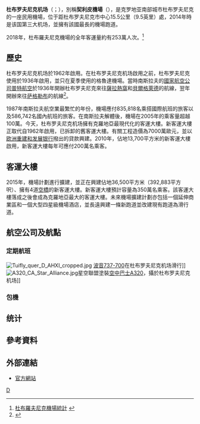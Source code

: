 {{Infobox airport
| name = 杜布羅夫尼克機場
| nativename = {{lang|hr|Zračna luka Dubrovnik}}
| image = Pista Čilipi.JPG
| image-width = 270px
| IATA = DBV
| ICAO = LDDU
| type = 民用
| city-served = {{flagicon image|Flag of Croatia.svg}}克罗地亚杜布罗夫尼克
| hub = [[克罗地亚航空|克罗地亚航空]]
| website = [https://www.airport-dubrovnik.hr/ airport-dubrovnik.hr]
}}
'''杜布罗夫尼克机场'''（{{lang-hr|'''Zračna luka Dubrovnik'''}}；{{airport codes|DBV|LDDU}}），別稱'''契利皮機場'''（{{lang|hr|'''Zračna luka Čilipi'''}}），是克罗地亚南部城市杜布罗夫尼克的一座民用機場，位于距杜布罗夫尼克市中心15.5公里（9.5英里）處，2014年時是该国第三大机场，並擁有該國最長的機場跑道。

2018年，杜布羅夫尼克機場的全年客運量約有253萬人次。<ref>[https://www.airport-dubrovnik.hr/index.php/en/about-us/statistics/ 杜布羅夫尼克機場統計] {{Wayback|url=https://www.airport-dubrovnik.hr/index.php/en/about-us/statistics/ |date=20200529232337 }}{{en icon}}</ref>

==歷史==
杜布罗夫尼克机场於1962年啟用。在杜布罗夫尼克机场啟用之前，杜布罗夫尼克使用於1936年啟用，並只在夏季使用的格魯達機場。當時南斯拉夫的[[國家航空公司|國家航空公司]][[普特航空|普特航空]]於1936年開辦杜布罗夫尼克來往[[薩拉熱窩|薩拉熱窩]]和[[貝爾格萊德|貝爾格萊德]]的航線，翌年開辦來往[[萨格勒布|萨格勒布]]的航線<ref>{{cite web|url=http://www.europeanairlines.no/drustvo-za-vazdusni-saobracaj-a-d-aeroput-1927-1948/|title=Drustvo za Vazdusni Saobracaj A D – Aeroput (1927-1948)|publisher=europeanairlines.no|access-date=2015-09-02|archive-date=2017-06-05|archive-url=https://web.archive.org/web/20170605194357/http://www.europeanairlines.no/drustvo-za-vazdusni-saobracaj-a-d-aeroput-1927-1948/|dead-url=no}}</ref>。

1987年南斯拉夫航空業最繁忙的年份，機場應付835,818名乘搭國際航班的旅客以及586,742名國內航班的旅客。在南斯拉夫解體後，機場在2005年的乘客量超越100萬。今天，杜布罗夫尼克机场擁有克羅地亞最現代化的客運大樓。新客運大樓正取代自1962年啟用，已拆卸的舊客運大樓。有關工程造價為7000萬歐元，並以[[欧洲重建和发展银行|欧洲重建和发展银行]]撥出的貸款興建。2010年，佔地13,700平方米的新客運大樓啟用，新客運大樓每年可應付200萬名乘客。

==客運大樓==
2015年，機場計劃進行擴建，並正在興建佔地36,500平方米（392,883平方呎）、擁有4道[[空橋|空橋]]的新客運大樓。新客運大樓預計容量為350萬名乘客。該客運大樓落成之後會成為克羅地亞最大的客運大樓。未來機場擴建計劃亦包括一個延伸商業區和一個大型四星級機場酒店，並長遠興建一條新跑道並改建現有跑道為滑行道。
==航空公司及航點==
===定期航班===
[[File:Tuifly_quer_D_AHXI_cropped.jpg|thumb]] [[波音737-700|波音737-700]]在杜布罗夫尼克机场滑行]]
[[File:A320_CA_Star_Alliance.jpg|thumb]]星空聯盟塗裝[[空中巴士A320|空中巴士A320]]，攝於杜布罗夫尼克机场]]
{{Airport-dest-list
|[[愛琴海航空|愛琴海航空]] <br>由[[奧林匹克航空|奧林匹克航空]]營運 |季節性： [[雅典國際機場|雅典]] <ref>{{cite web|url=http://airlineroute.net/2014/10/20/a3-s15update4/|title=Update as of 20OCT14: Aegean Airlines Planned New Routes in S15|publisher=UBM Live|date=2014-10-20|accessdate=2015-09-03|archive-date=2016-03-04|archive-url=https://web.archive.org/web/20160304105635/http://airlineroute.net/2014/10/20/a3-s15update4/|dead-url=no}}</ref>
|[[愛爾蘭航空|愛爾蘭航空]]|季節性： [[都柏林機場|都柏林]]
|[[塞爾維亞航空|塞爾維亞航空]]|季節性： [[貝爾格勒尼古拉·特斯拉機場|貝爾格萊德]]
|[[波羅的海航空|波羅的海航空]]|季節性： [[里加國際機場|里加]] <ref>{{cite web|url=http://airlineroute.net/2014/12/03/bt-dbvrho-s15/|title=airBaltic Adds Dubrovnik / Rhodes Service in S15|publisher=UBM Live|date=2014-12-03|accessdate=2015-09-03|archive-date=2015-06-30|archive-url=https://web.archive.org/web/20150630024429/http://airlineroute.net/2014/12/03/bt-dbvrho-s15/|dead-url=no}}</ref>
|[[意大利航空|意大利航空]]|季節性： [[連尼治機場|米蘭-連尼治]]
|[[奧地利航空|奧地利航空]] | 季節性： [[維也納國際機場|維也納]]
|[[英國航空|英國航空]]| [[格域機場|倫敦-格域]]
|[[布魯塞爾航空|布魯塞爾航空]]| 季節性： [[布魯塞爾國際機場|布魯塞爾]]
|[[克羅地亞航空|克羅地亞航空]]| [[羅馬-菲烏米奇諾機場|羅馬-菲烏米奇諾]]、[[薩格勒布機場|薩格勒布]] <br> 季節性： [[史基浦機場|阿姆斯特丹]]、[[雅典國際機場|雅典]]、[[柏林-泰格爾奧托·利林塔爾機場|柏林-泰格爾]]、[[杜塞爾多夫機場|杜塞爾多夫]]、[[法蘭克福機場|法蘭克福]]、[[尼斯藍色海岸機場|尼斯]]、[[斯普利特機場|斯普利特]]、[[奧西耶克機場|奧西耶克]]、[[夏爾·戴高樂機場|巴黎-戴高樂]]、[[本-古里安國際機場|特拉維夫-本-古里安]]、[[威尼斯-泰塞拉机场|威尼斯-馬可·波羅]]、[[維也納國際機場|維也納]]、[[蘇黎世機場|蘇黎世]]
|[[易捷航空|易捷航空]]|季節性： [[史基浦機場|阿姆斯特丹]]<ref>{{cite web|url=http://mediacentre.easyjet.com/stories/8767|title=easyJet announces six new routes from Amsterdam and strengthens its links between The Netherlands and the UK|publisher=EasyJet|date=2014-10-14|access-date=2015-09-04|archive-date=2020-11-29|archive-url=https://web.archive.org/web/20201129185100/https://mediacentre.easyjet.com/stories/8767|dead-url=no}}</ref>、[[柏林-舍訥費爾德機場|柏林-舍訥費爾德]]、[[愛丁堡機場|愛丁堡]]、[[格域機場|倫敦-格域]]、[[倫敦史坦斯特機場|倫敦-史坦斯特]]、[[里昂聖埃克絮佩里機場|里昂]]、[[馬爾彭薩機場|米蘭-馬爾彭薩]]、[[奧利機場|巴黎-奧利]]、[[羅馬-菲烏米奇諾機場|羅馬-菲烏米奇諾]]（2015年9月20日停航）<ref>{{cite web|url=http://forum.airliners.de/topic/33610-aktuelle-streckeneinstellungen-reduktionen/?p=721122|title=Aktuelle Streckeneinstellungen/-reduktionen|date=2015-08-22|accessdate=2015-09-03}}</ref>
|[[瑞士易捷航空|瑞士易捷航空]]|季節性： [[日內瓦國際機場|日內瓦]]
|{{link-en|恩特航空|Enter Air}}|季節性： [[卡托維治國際機場|卡托維治]] <ref>{{cite web|url=http://enterair.pl/|title=Enter Air|publisher=Enter Air|year=2011|accessdate=2015-09-03|archive-date=2021-03-09|archive-url=https://web.archive.org/web/20210309152419/https://www.enterair.pl/|dead-url=no}}</ref>
|[[歐洲郵政航空|歐洲郵政航空]]|季節性： [[尼斯機場|尼斯]]、[[夏爾·戴高樂機場|巴黎-戴高樂]]
|[[芬蘭航空|芬蘭航空]]|季節性： [[赫爾辛基-萬塔機場|赫爾辛基]]
|[[弗萊比航空|弗萊比航空]]|季節性： [[伯明翰機場|伯明翰]]
|[[德國之翼航空|德國之翼航空]]|季節性： [[柏林-泰格爾奧托·利林塔爾機場|柏林-泰格爾]]、[[科隆/波恩機場|科隆／波恩]]、[[漢諾威-朗根哈根機場|漢諾威]]、[[漢堡機場|漢堡]]、[[斯圖加特機場|斯圖加特]]
|[[德國之翼航空|德國之翼航空]] <br>{{nowrap|由[[歐洲之翼航空|歐洲之翼航空]]營運}} | 季節性： [[杜塞爾多夫機場|杜塞爾多夫]]
|[[西班牙國家航空|西班牙國家航空]]|季節性： [[馬德里-巴拉哈斯機場|馬德里]]
|[[以斯雷航空|以斯雷航空]]|季節性： [[本-古里安國際機場|特拉維夫-本-古里安]]
|[[途易比利時航空|途易比利時航空]]|季節性： [[布魯塞爾機場|布魯塞爾]]
|[[捷特二航空|捷特二航空]]|季節性： [[貝爾法斯特國際機場|貝爾法斯特-國際]]、[[東密德蘭機場|東密德蘭]]、[[愛丁堡機場|愛丁堡]]、[[利兹布拉德福德國際機場|利兹／布拉德福德]]、[[曼徹斯特機場|曼徹斯特]]、[[紐卡素機場|泰恩河畔紐卡素]]
|[[漢莎航空|漢莎航空]]|季節性： [[法蘭克福機場|法蘭克福]]、[[慕尼黑機場|慕尼黑]]
|[[漢莎區域航空|漢莎區域航空]]<br>{{nowrap|由[[漢莎城市航空|漢莎城市航空]]營運}}|季節性： [[法蘭克福機場|法蘭克福]]、[[慕尼黑機場|慕尼黑]]
|[[盧森堡航空|盧森堡航空]]|季節性： [[盧森堡-芬德爾國際機場|盧森堡]]
|[[挪威航空|挪威航空]]| 季節性： [[巴塞羅那機場|巴塞羅那]]、[[卑爾根機場|卑爾根]]、[[哥本哈根機場|哥本哈根]]、[[赫爾辛基機場|赫爾辛基]]、[[格域機場|倫敦-格域]]、[[馬德里-巴拉哈斯機場|馬德里]]、[[奥斯陆加勒穆恩机场|奧斯陸-加勒穆恩]]、[[桑德爾福德機場_(托爾普)|桑德爾福德]]、[[斯塔萬格索拉機場|斯塔萬格]]、[[斯德哥爾摩阿蘭達機場|斯德哥爾摩-阿蘭達]]、[[特隆赫姆韋爾內斯機場|特隆赫姆]]
|[[西伯利亚航空|西伯利亚航空]]|季節性： [[多莫傑多沃國際機場|莫斯科-多莫傑多沃]]
|[[北歐航空|北歐航空]] |季節性： [[卑爾根機場|卑爾根]]、[[哥本哈根機場|哥本哈根]]、[[奥斯陆加勒穆恩机场|奧斯陸-加勒穆恩]]、[[斯德哥爾摩阿蘭達機場|斯德哥爾摩-阿蘭達]]
|[[智能翼航空|智能翼航空]] <br>{{nowrap|由[[旅遊服務航空|旅遊服務航空]]營運}}<ref>{{cite web|url=http://www.smartwings.com/en/about-smartwings/contact/|title=SmartWings Contact|publisher=smartwings.com|access-date=2015-09-04|archive-date=2015-01-20|archive-url=https://web.archive.org/web/20150120045906/http://www.smartwings.com/en/about-smartwings/contact/|dead-url=no}}</ref>|季節性： [[布拉格瓦茨拉夫·哈維爾國際機場|布拉格]]
|[[德國太陽捷運航空|德國太陽捷運航空]]|季節性： [[萊比錫/哈雷機場|萊比錫／哈雷]]
|{{nowrap|[[比利時托馬斯庫克航空|比利時托馬斯庫克航空]]}}| 季節性： [[布魯塞爾機場|布魯塞爾]]、[[里尔机場|里尔]]
|[[湯姆森航空|湯姆森航空]]|季節性： [[伯明翰機場|伯明翰]]、[[布里斯托機場|布里斯托]]、[[格域機場|倫敦-格域]]、[[格拉斯哥機場|格拉斯哥]]、[[曼徹斯特機場|曼徹斯特]]、[[紐卡素機場|泰恩河畔紐卡素]]
|[[貿易航空|貿易航空]] <br>{{nowrap|由[[布達佩斯航空服務|布達佩斯航空服務]]營運}}| 季節性： [[里耶卡機場|里耶卡]]、[[斯普利特機場|斯普利特]]
|[[烏克蘭國際航空|烏克蘭國際航空]]|季節性： [[鮑里斯波爾國際機場|基輔-鮑里斯波爾]]
|[[沃洛特阿航空|沃洛特阿航空]]|季節性： [[波爾多機場|波爾多]]
|[[伏林航空|伏林航空]]|季節性： [[巴塞羅那機場|巴塞羅那]]、[[羅馬-菲烏米奇諾機場|羅馬-菲烏米奇諾]] 
}}

===包機===
{{Airport-dest-list
|[[亞德里亞航空|亞德里亞航空]]|季節性包機： [[盧布爾雅那約熱·普奇尼克機場|盧布爾雅那]]
<!-- -->
|[[蓝鹰航空|蓝鹰航空]]|季節性包機： [[夏爾·戴高樂機場|巴黎-戴高樂]]
<!-- -->
|[[承包商航空|承包商航空]]|季節性包機： [[都柏林機場|都柏林]]、[[香農機場|香農]]<ref>{{cite web|url=http://www.shannonairport.ie/gns/Passengers/flights/where-when-which-airline/summer_flights_by_day.aspx|title=Summer Flights by day|publisher=Shannon Airport|accessdate=2015-09-04|archive-date=2018-08-24|archive-url=https://web.archive.org/web/20180824034117/https://www.shannonairport.ie/gns/passengers/flights/where-when-which-airline/summer_flights_by_day.aspx|dead-url=no}}</ref>
<!-- -->
|[[歐洲航空|歐洲航空]]|季節性包機： [[薩拉戈薩機場|薩拉戈薩]]
<!-- -->
|[[馬耳他航空|馬耳他航空]]|季節性包機： [[馬耳他國際機場|馬耳他]]
<!-- -->
|[[地中海航空|地中海航空]]|季節性包機： [[里斯本機場|里斯本]]、[[里昂聖埃克絮佩里機場|里昂]]、[[南特大西洋機場|南特]]、[[馬德里-巴拉哈斯機場|馬德里]]、[[夏爾·戴高樂機場|巴黎-戴高樂]]
<!-- -->
|[[亞特拉斯捷運航空|亞特拉斯捷運航空]]|季節性包機： [[阿塔蒂爾克國際機場|伊斯坦堡-阿塔蒂爾克]]
<!-- -->
|[[克羅地亞航空|克羅地亞航空]]|季節性包機： [[科克機場|科克]]、[[都柏林機場|都柏林]]<ref>{{cite web|url=http://www.concordetravel.ie/flightonly/dublin-dubrovnik/|title=Dublin-Dubrovnik|publisher=Concorde Travel|accessdate=2015-09-04|archive-date=2020-08-13|archive-url=https://web.archive.org/web/20200813003334/https://www.concordetravel.ie/flightonly/dublin-dubrovnik/|dead-url=no}}</ref>、[[哈爾斯塔/納爾維克埃文埃斯機場|哈爾斯塔／納爾維克]]、[[奇瑙克機場|奇瑙克]]、[[香農機場|香農]]、[[謝萊夫特奧機場|謝萊夫特奧]]
<!-- -->
|[[進入航空|進入航空]]|季節性包機： [[比得哥什伊格納奇·揚·帕德雷夫斯基機場|比得哥什]]、[[格但斯克萊赫·華里沙機場|格但斯克]]、[[波茲南-瓦維察機場|波茲南]]、[[華沙蕭邦機場|華沙-蕭邦]]、[[弗羅茨瓦夫-科佩爾尼卡機場|弗罗茨瓦夫]]
<!-- -->
|[[歐洲郵政航空|歐洲郵政航空]]|季節性包機： [[波爾多機場|波爾多]]、[[里尔机場|里尔]]、[[马赛普罗旺斯机场|马赛]]
<!-- -->
|[[日耳曼尼亞航空|日耳曼尼亞航空]]|季節性包機： [[里昂聖埃克絮佩里機場|里昂]]、[[图卢兹-布拉尼亚克机场|图卢兹]]
<!-- -->
|西班牙國家航空 <br>{{nowrap|由[[諾斯特姆航空|諾斯特姆航空]]營運}} |季節性包機： [[華倫西亞機場|華倫西亞]]
<!-- -->
|[[捷時航空|捷時航空]]|季節性包機： [[哥本哈根機場|哥本哈根]]、[[哥德堡-蘭德維特機場|哥德堡-蘭德維特]]
<!-- -->
|[[中東航空|中東航空]]|季節性包機： [[贝鲁特-拉菲克·哈里里国际机场|貝魯特]]
<!-- -->
|[[普里梅爾阿航空|普里梅爾阿航空]]|季節性包機： [[馬爾默機場|马尔默]]、[[斯德哥爾摩-阿蘭達機場|斯德哥爾摩-阿蘭達]]
<!-- -->
|[[沃洛特阿航空|沃洛特阿航空]]|季節性包機： [[马赛普罗旺斯机场|馬賽]]
<!-- -->
|[[黎巴嫩之翼|黎巴嫩之翼]]|季節性包機： [[贝鲁特-拉菲克·哈里里国际机场|貝魯特]]
}}

==统计==

{{机场统计|iata=DBV}}
==參考資料==
{{reflist|2}}

==外部連結==
{{Commonscat|Dubrovnik Airport}}
*[https://www.airport-dubrovnik.hr/ 官方網站] {{Wayback|url=https://www.airport-dubrovnik.hr/ |date=20210318151200 }}{{hr icon}}{{en icon}}

{{克羅地亞機場}}

[[Category:克罗地亚机场|D]]